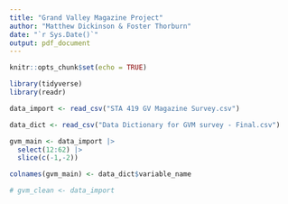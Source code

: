 ```yaml
---
title: "Grand Valley Magazine Project"
author: "Matthew Dickinson & Foster Thorburn"
date: "`r Sys.Date()`"
output: pdf_document
---
```


```r
knitr::opts_chunk$set(echo = TRUE)
```

```r
library(tidyverse)
library(readr)
```

```r
data_import <- read_csv("STA 419 GV Magazine Survey.csv")

data_dict <- read_csv("Data Dictionary for GVM survey - Final.csv")
```

```r
gvm_main <- data_import |>
  select(12:62) |>
  slice(c(-1,-2))

colnames(gvm_main) <- data_dict$variable_name

# gvm_clean <- data_import
```




